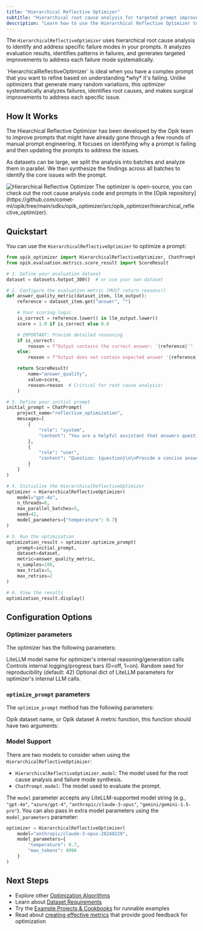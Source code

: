 ```yaml
---
title: "Hierarchical Reflective Optimizer"
subtitle: "Hierarchical root cause analysis for targeted prompt improvement"
description: "Learn how to use the Hierarchical Reflective Optimizer to improve prompts through systematic root cause analysis of failure modes and targeted refinement."
---
```


The `HierarchicalReflectiveOptimizer` uses hierarchical root cause analysis to identify and address
specific failure modes in your prompts. It analyzes evaluation results, identifies patterns in
failures, and generates targeted improvements to address each failure mode systematically.

<Note>
  `HierarchicalReflectiveOptimizer` is ideal when you have a complex prompt that you want to refine
  based on understanding *why* it's failing. Unlike optimizers that generate many random variations,
  this optimizer systematically analyzes failures, identifies root causes, and makes surgical
  improvements to address each specific issue.
</Note>

## How It Works

The Hiearchical Reflective Optimizer has been developed by the Opik team to improve prompts that
might have already gone through a few rounds of manual prompt engineering. It focuses on identifying
why a prompt is failing and then updating the prompts to address the issues.

As datasets can be large, we split the analysis into batches and analyze them in parallel. We then
synthesize the findings across all batches to identify the core issues with the prompt.

<Frame>
  <img src="/img/agent_optimization/hierarchical_reflective_optimizer.png" alt="Hierarchical Reflective Optimizer" />
</Frame>

<Tip>
The optimizer is open-source, you can check out the root cause analysis code and prompts in the
[Opik repository](https://github.com/comet-ml/opik/tree/main/sdks/opik_optimizer/src/opik_optimizer/hierarchical_reflective_optimizer).
</Tip>

## Quickstart

You can use the `HierarchicalReflectiveOptimizer` to optimize a prompt:

```python maxLines=1000
from opik_optimizer import HierarchicalReflectiveOptimizer, ChatPrompt, datasets
from opik.evaluation.metrics.score_result import ScoreResult

# 1. Define your evaluation dataset
dataset = datasets.hotpot_300()  # or use your own dataset

# 2. Configure the evaluation metric (MUST return reasons!)
def answer_quality_metric(dataset_item, llm_output):
    reference = dataset_item.get("answer", "")

    # Your scoring logic
    is_correct = reference.lower() in llm_output.lower()
    score = 1.0 if is_correct else 0.0

    # IMPORTANT: Provide detailed reasoning
    if is_correct:
        reason = f"Output contains the correct answer: '{reference}'"
    else:
        reason = f"Output does not contain expected answer '{reference}'. Output was too vague or incorrect."

    return ScoreResult(
        name="answer_quality",
        value=score,
        reason=reason  # Critical for root cause analysis!
    )

# 3. Define your initial prompt
initial_prompt = ChatPrompt(
    project_name="reflective_optimization",
    messages=[
        {
            "role": "system",
            "content": "You are a helpful assistant that answers questions accurately."
        },
        {
            "role": "user",
            "content": "Question: {question}\n\nProvide a concise answer."
        }
    ]
)

# 4. Initialize the HierarchicalReflectiveOptimizer
optimizer = HierarchicalReflectiveOptimizer(
    model="gpt-4o",
    n_threads=8,
    max_parallel_batches=5,
    seed=42,
    model_parameters={"temperature": 0.7}
)

# 5. Run the optimization
optimization_result = optimizer.optimize_prompt(
    prompt=initial_prompt,
    dataset=dataset,
    metric=answer_quality_metric,
    n_samples=100,
    max_trials=5,
    max_retries=2
)

# 6. View the results
optimization_result.display()
```


## Configuration Options

### Optimizer parameters

The optimizer has the following parameters:


<ParamField path="model" type="str" optional={true} defaultValue="gpt-4o">LiteLLM model name for optimizer's internal reasoning/generation calls</ParamField>
<ParamField path="n_threads" type="int" optional={true} defaultValue="12" />
<ParamField path="verbose" type="int" optional={true} defaultValue="1">Controls internal logging/progress bars (0=off, 1=on).</ParamField>
<ParamField path="seed" type="int" optional={true} defaultValue="42">Random seed for reproducibility (default: 42)</ParamField>
<ParamField path="max_parallel_batches" type="int" optional={true} defaultValue="5" />
<ParamField path="batch_size" type="int" optional={true} defaultValue="25" />
<ParamField path="convergence_threshold" type="float" optional={true} defaultValue="0.01" />
<ParamField path="model_parameters" type="dict[str, typing.Any] | None" optional={true}>Optional dict of LiteLLM parameters for optimizer's internal LLM calls.</ParamField>

### `optimize_prompt` parameters

The `optimize_prompt` method has the following parameters:

<ParamField path="prompt" type="ChatPrompt" />
<ParamField path="dataset" type="Dataset">Opik dataset name, or Opik dataset</ParamField>
<ParamField path="metric" type="Callable">A metric function, this function should have two arguments:</ParamField>
<ParamField path="experiment_config" type="dict | None" optional={true} />
<ParamField path="n_samples" type="int | None" optional={true} />
<ParamField path="auto_continue" type="bool" optional={true} defaultValue="False" />
<ParamField path="agent_class" type="type[opik_optimizer.optimizable_agent.OptimizableAgent] | None" optional={true} />
<ParamField path="project_name" type="str" optional={true} defaultValue="Optimization" />
<ParamField path="max_trials" type="int" optional={true} defaultValue="5" />
<ParamField path="max_retries" type="int" optional={true} defaultValue="2" />
<ParamField path="kwargs" type="Any" />

### Model Support

There are two models to consider when using the `HierarchicalReflectiveOptimizer`:
- `HierarchicalReflectiveOptimizer.model`: The model used for the root cause analysis and failure mode synthesis.
- `ChatPrompt.model`: The model used to evaluate the prompt.

The `model` parameter accepts any LiteLLM-supported model string (e.g., `"gpt-4o"`, `"azure/gpt-4"`,
`"anthropic/claude-3-opus"`, `"gemini/gemini-1.5-pro"`). You can also pass in extra model parameters
using the `model_parameters` parameter:

```python
optimizer = HierarchicalReflectiveOptimizer(
    model="anthropic/claude-3-opus-20240229",
    model_parameters={
        "temperature": 0.7,
        "max_tokens": 4096
    }
)
```

## Next Steps

- Explore other [Optimization Algorithms](/agent_optimization/overview#optimization-algorithms)
- Learn about [Dataset Requirements](/agent_optimization/opik_optimizer/datasets)
- Try the [Example Projects & Cookbooks](/agent_optimization/opik_optimizer/quickstart) for runnable examples
- Read about [creating effective metrics](/evaluation/metrics/overview) that provide good feedback for optimization
